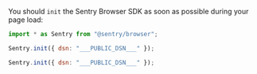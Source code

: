 You should `init` the Sentry Browser SDK as soon as possible during your page load:

```javascript {tabTitle:ESM}
import * as Sentry from "@sentry/browser";

Sentry.init({ dsn: "___PUBLIC_DSN___" });
```

```javascript {tabTitle:CDN}
Sentry.init({ dsn: "___PUBLIC_DSN___" });
```
